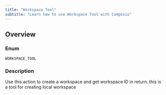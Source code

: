 ```yaml
---
title: "Workspace Tool"
subtitle: "Learn how to use Workspace Tool with Composio"
---
```



## Overview

### Enum
`WORKSPACE_TOOL`

### Description
Use this action to create a workspace and get workspace ID in return. this is a tool for creating local workspace